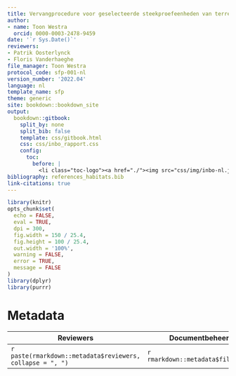 ```yaml
---
title: Vervangprocedure voor geselecteerde steekproefeenheden van terrestrische types
author:
- name: Toon Westra
  orcid: 0000-0003-2478-9459
date: '`r Sys.Date()`'
reviewers:
- Patrik Oosterlynck
- Floris Vanderhaeghe
file_manager: Toon Westra
protocol_code: sfp-001-nl
version_number: '2022.04'
language: nl
template_name: sfp
theme: generic
site: bookdown::bookdown_site
output:
  bookdown::gitbook:
    split_by: none
    split_bib: false
    template: css/gitbook.html
    css: css/inbo_rapport.css
    config:
      toc:
        before: |
          <li class="toc-logo"><a href="./"><img src="css/img/inbo-nl.jpg"></a></li>
bibliography: references_habitats.bib
link-citations: true
---
```


```{=html}
<!--
Instructies bij opmaak van het protocol:

Hieronder vind je de verschillende onderdelen van een protocol.
In de bijhorende losse Rmd bestanden vind je een beschrijving wat er bij elk onderdeel vermeld moet worden.
Het is in die bestanden dat je moet editeren.
Niet alle onderdelen zijn altijd van toepassing.
Laat in die gevallen de titelhoofdingen staan en vermeld expliciet “niet van toepassing”.
-->
```
```r
library(knitr)
opts_chunk$set(
  echo = FALSE, 
  eval = TRUE,
  dpi = 300,
  fig.width = 150 / 25.4,
  fig.height = 100 / 25.4,
  out.width = '100%',
  warning = FALSE,
  error = TRUE,
  message = FALSE
)
library(dplyr)
library(purrr)
```

# Metadata {.unnumbered}

| Reviewers                                                 | Documentbeheerder                    | Protocol code                         | Versienummer                           | Taal                             | Thema                         |
|-----------------------------------------------------------|--------------------------------------|---------------------------------------|----------------------------------------|----------------------------------|-------------------------------|
| `r paste(rmarkdown::metadata$reviewers, collapse = ", ")` | `r rmarkdown::metadata$file_manager` | `r rmarkdown::metadata$protocol_code` | `r rmarkdown::metadata$version_number` | `r rmarkdown::metadata$language` | `r rmarkdown::metadata$theme` |
